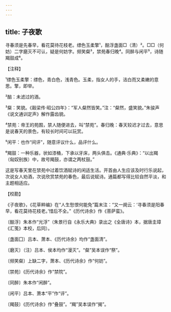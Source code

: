 ```yaml
---
---
---
```

title: 子夜歌
---







寻春须是先春早，看花莫待花枝老。缥色玉柔擎¹，醅浮盏面□（清）²。□□（何妨）二字磨灭不可认，疑是何妨字。频笑粲³，禁苑春归晚⁴。同醉与闲平⁵，诗随羯鼓成⁶。

【注释】

¹缥色玉柔擎：缥色，青白色，浅青色。玉柔，指女人的手，洁白而又柔嫩的意思。擎，即举。

²醅：未滤过的酒。

³粲：笑貌。《穀梁传·昭公四年》：“军人粲然皆笑。”注：“粲然，盛笑貌。”朱骏声《说文通训定声》解作露齿貌。

⁴禁苑：帝王的苑囿，禁人随便进去，叫“禁苑”。春归晚：春天较迟才过去，意思是说春天的景色，有较长时间可以玩赏。

⁵闲平：也作“间评”，随意评议什么，品评什么。

⁶羯鼓：一种乐器，状如漆桶，下承以牙床，两头俱击。《通典·乐典》：“以出羯（匈奴别族）中，故号羯鼓，亦谓之两杖鼓。”

这是写春天里在禁苑中过着饮酒赋诗的闲适生活。开首由人生应该及时行乐说起，次说女人劝酒，次说欣赏禁苑的春色，最后说赋诗。通篇都写得比较自然平淡，和主题相适应。

【校勘】

《子夜歌》，《花草粹编》在“人生愁恨何能免”篇末注：“又一阕云：‘寻春须是阳春早，看花莫待花枝老。’惜后不全。”《历代诗余》作《菩萨蛮》。

〔醅浮〕朱本作“光浮”（朱景行自《永乐大典》录出之《全唐诗》本，据唐圭璋《汇笺》本校，后同）。

〔盏面囗〕吕本、萧本、《历代诗余》均作“盏面清”。

〔磨灭〕（注）吕本、侯本均作“漫灭”。“粲”吴本误作“祭”。

〔频笑粲〕上缺二字，萧本、《历代诗余》作“何妨”。

〔禁苑〕《历代诗余》作“禁院”。

〔同醉〕朱本作“闲醉”。

〔闲平〕吕本、萧本“平”作“评”。

〔羯鼓〕《历代诗余》作“叠鼓”。“羯”吴本误作“揭”。